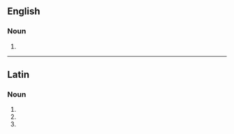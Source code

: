 ==English==

===Noun===
{{head|en|noun form}}

# {{plural of|en|gladius}}

----

==Latin==

===Noun===
{{la-noun-form|gladiī}}

# {{inflection of|la|gladius||gen|s}}
# {{inflection of|la|gladius||nom|p}}
# {{inflection of|la|gladius||voc|p}}